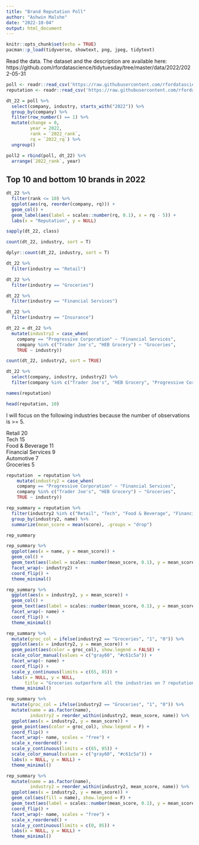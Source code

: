 ```yaml
---
title: "Brand Reputation Poll"
author: "Ashwin Malshe"
date: "2022-10-04"
output: html_document
---
```


```r
knitr::opts_chunk$set(echo = TRUE)
pacman::p_load(tidyverse, showtext, png, jpeg, tidytext)
```

Read the data. The dataset and the description are available here:
https://github.com/rfordatascience/tidytuesday/tree/master/data/2022/2022-05-31


```r
poll <- readr::read_csv('https://raw.githubusercontent.com/rfordatascience/tidytuesday/master/data/2022/2022-05-31/poll.csv')
reputation <- readr::read_csv('https://raw.githubusercontent.com/rfordatascience/tidytuesday/master/data/2022/2022-05-31/reputation.csv')

```

```r
dt_22 = poll %>% 
  select(company, industry, starts_with("2022")) %>% 
  group_by(company) %>% 
  filter(row_number() == 1) %>% 
  mutate(change = 0,
         year = 2022,
         rank = `2022_rank`,
         rq = `2022_rq`) %>% 
  ungroup()
```


```r
poll2 = rbind(poll, dt_22) %>% 
  arrange(`2022_rank`, year)
```


## Top 10 and bottom 10 brands in 2022

```r
dt_22 %>% 
  filter(rank <= 10) %>% 
  ggplot(aes(rq, reorder(company, rq))) +
  geom_col() +
  geom_label(aes(label = scales::number(rq, 0.1), x = rq - 5)) +
  labs(x = "Reputation", y = NULL)
```

```r
sapply(dt_22, class)
```

```r
count(dt_22, industry, sort = T)
```


```r
dplyr::count(dt_22, industry, sort = T)
```

```r
dt_22 %>% 
  filter(industry == "Retail")
```

```r
dt_22 %>% 
  filter(industry == "Groceries")
```

```r
dt_22 %>% 
  filter(industry == "Financial Services")
```

```r
dt_22 %>% 
  filter(industry == "Insurance")
```


```r
dt_22 = dt_22 %>% 
  mutate(industry2 = case_when(
    company == "Progressive Corporation" ~ "Financial Services",
    company %in% c("Trader Joe's", "HEB Grocery") ~ "Groceries",
    TRUE ~ industry))
```

```r
count(dt_22, industry2, sort = TRUE)
```

```r
dt_22 %>% 
  select(company, industry, industry2) %>% 
  filter(company %in% c("Trader Joe's", "HEB Grocery", "Progressive Corporation"))
```


```r
names(reputation)
```

```r
head(reputation, 10)
```

I will focus on the following industries because the number of observations is >= 5.

Retail	20			
Tech	15			
Food & Beverage	11			
Financial Services	9			
Automotive	7			
Groceries	5	


```r
reputation  = reputation %>% 
    mutate(industry2 = case_when(
    company == "Progressive Corporation" ~ "Financial Services",
    company %in% c("Trader Joe's", "HEB Grocery") ~ "Groceries",
    TRUE ~ industry))
```


```r
rep_summary = reputation %>% 
  filter(industry2 %in% c("Retail", "Tech", "Food & Beverage", "Financial Services", "Automotive", "Groceries")) %>% 
  group_by(industry2, name) %>% 
  summarize(mean_score = mean(score), .groups = "drop")
```


```r
rep_summary
```

```r
rep_summary %>% 
  ggplot(aes(x = name, y = mean_score)) +
  geom_col() +
  geom_text(aes(label = scales::number(mean_score, 0.1), y = mean_score - 7), color = "white", size = 3) +
  facet_wrap(~ industry2) +
  coord_flip() +
  theme_minimal()
```

```r
rep_summary %>% 
  ggplot(aes(x = industry2, y = mean_score)) +
  geom_col() +
  geom_text(aes(label = scales::number(mean_score, 0.1), y = mean_score - 7), color = "white", size = 3) +
  facet_wrap(~ name) +
  coord_flip() +
  theme_minimal()
```

```r
rep_summary %>% 
  mutate(groc_col = ifelse(industry2 == "Groceries", "1", "0")) %>% 
  ggplot(aes(x = industry2, y = mean_score)) +
  geom_point(aes(color = groc_col), show.legend = FALSE) +
  scale_color_manual(values = c("gray60", "#c61c5a")) +
  facet_wrap(~ name) +
  coord_flip() +
  scale_y_continuous(limits = c(65, 85)) +
  labs(x = NULL, y = NULL, 
       title = "Groceries outperform all the industries on 7 reputation components") +
  theme_minimal()
```





```r
rep_summary %>% 
  mutate(groc_col = ifelse(industry2 == "Groceries", "1", "0")) %>% 
  mutate(name = as.factor(name),
         industry2 = reorder_within(industry2, mean_score, name)) %>% 
  ggplot(aes(x = industry2, y = mean_score)) +
  geom_point(aes(color = groc_col), show.legend = F) +
  coord_flip() +
  facet_wrap(~ name, scales = "free") +
  scale_x_reordered() +
  scale_y_continuous(limits = c(65, 85)) +
  scale_color_manual(values = c("gray60", "#c61c5a")) +
  labs(x = NULL, y = NULL) +
  theme_minimal()
```

```r
rep_summary %>% 
  mutate(name = as.factor(name),
         industry2 = reorder_within(industry2, mean_score, name)) %>% 
  ggplot(aes(x = industry2, y = mean_score)) +
  geom_col(aes(fill = name), show.legend = F) +
  geom_text(aes(label = scales::number(mean_score, 0.1), y = mean_score - 20), color = "white", size = 3) +
  coord_flip() +
  facet_wrap(~ name, scales = "free") +
  scale_x_reordered() +
  scale_y_continuous(limits = c(0, 85)) +
  labs(x = NULL, y = NULL) +
  theme_minimal()
```